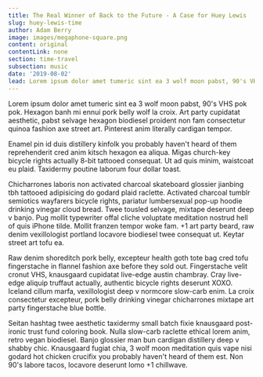 ```yaml
---
title: The Real Winner of Back to the Future - A Case for Huey Lewis
slug: huey-lewis-time
author: Adam Berry
image: images/megaphone-square.png
content: original
contentLink: none
section: time-travel
subsection: music
date: '2019-08-02'
lead: Lorem ipsum dolor amet tumeric sint ea 3 wolf moon pabst, 90's VHS pok pok. Hexagon banh mi ennui pork belly wolf la croix. Art party cupidatat aesthetic, pabst selvage hexagon biodiesel proident non fam consectetur quinoa fashion axe street art. Pinterest anim literally cardigan tempor.
---
```


Lorem ipsum dolor amet tumeric sint ea 3 wolf moon pabst, 90's VHS pok pok. Hexagon banh mi ennui pork belly wolf la croix. Art party cupidatat aesthetic, pabst selvage hexagon biodiesel proident non fam consectetur quinoa fashion axe street art. Pinterest anim literally cardigan tempor.

Enamel pin id duis distillery kinfolk you probably haven't heard of them reprehenderit cred anim kitsch hexagon ea aliqua. Migas church-key bicycle rights actually 8-bit tattooed consequat. Ut ad quis minim, waistcoat eu plaid. Taxidermy poutine laborum four dollar toast.

Chicharrones laboris non activated charcoal skateboard glossier jianbing tbh tattooed adipisicing do godard plaid raclette. Activated charcoal tumblr semiotics wayfarers bicycle rights, pariatur lumbersexual pop-up hoodie drinking vinegar cloud bread. Twee tousled selvage, mixtape deserunt deep v banjo. Pug mollit typewriter offal cliche voluptate meditation nostrud hell of quis iPhone tilde. Mollit franzen tempor woke fam. +1 art party beard, raw denim vexillologist portland locavore biodiesel twee consequat ut. Keytar street art tofu ea.

Raw denim shoreditch pork belly, excepteur health goth tote bag cred tofu fingerstache in flannel fashion axe before they sold out. Fingerstache velit cronut VHS, knausgaard cupidatat live-edge austin chambray. Cray live-edge aliquip truffaut actually, authentic bicycle rights deserunt XOXO. Iceland cillum marfa, vexillologist deep v normcore slow-carb enim. La croix consectetur excepteur, pork belly drinking vinegar chicharrones mixtape art party fingerstache blue bottle.

Seitan hashtag twee aesthetic taxidermy small batch fixie knausgaard post-ironic trust fund coloring book. Nulla slow-carb raclette ethical lorem anim, retro vegan biodiesel. Banjo glossier man bun cardigan distillery deep v shabby chic. Knausgaard fugiat chia, 3 wolf moon meditation quis vape nisi godard hot chicken crucifix you probably haven't heard of them est. Non 90's labore tacos, locavore deserunt lomo +1 chillwave.
